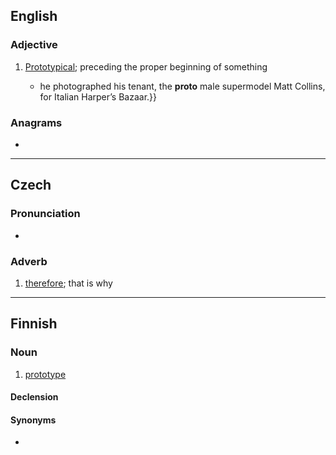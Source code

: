 {{also|Proto|protó|proto-|pro to}}
==English==

===Adjective===
{{en-adj|-}}

# [[prototype|Prototypical]]; preceding the proper beginning of something
#* {{quote-journal|2007|March 11|Horacio Silva|Muscle Man|New York Times|url=http://www.nytimes.com/2007/03/11/style/tmagazine/11tmuscle.html
|passage={{...|After studying economics at Bard College in New York, Ritts moved back to the West Coast; his break came in 1978 when}} he photographed his tenant, the '''proto''' male supermodel Matt Collins, for Italian Harper’s Bazaar.}}

===Anagrams===
* {{anagrams|en|Porto|porto-|proot|troop|tropo-}}

----

==Czech==

===Pronunciation===
* {{audio|Cs-proto.ogg|audio|lang=cs}}

===Adverb===
{{head|cs|adverb}}

# [[therefore]]; that is why

----

==Finnish==

===Noun===
{{fi-noun}}

# {{lb|fi|colloquial}} [[prototype]]

====Declension====
{{fi-decl-valo|prot|||o|a}}

====Synonyms====
* {{l|fi|prototyyppi}}
